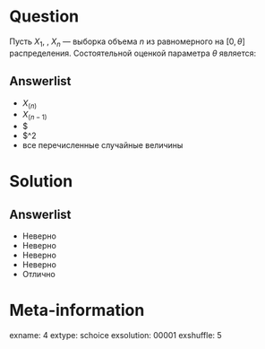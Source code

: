 Question
========
Пусть $X_1$, \ldots, $X_n$ — выборка объема $n$ из равномерного на $[0, \theta]$ распределения. Состоятельной оценкой параметра $\theta$ является:
 

Answerlist
----------
*  $X_(n)$
*  $X_(n-1)$
*  $\fracn
*  $\fracn^2
*  все перечисленные случайные величины

Solution
========

Answerlist
----------
*  Неверно
*  Неверно
*  Неверно
*  Неверно
*  Отлично

Meta-information
================
exname: 4
extype: schoice
exsolution: 00001
exshuffle: 5
